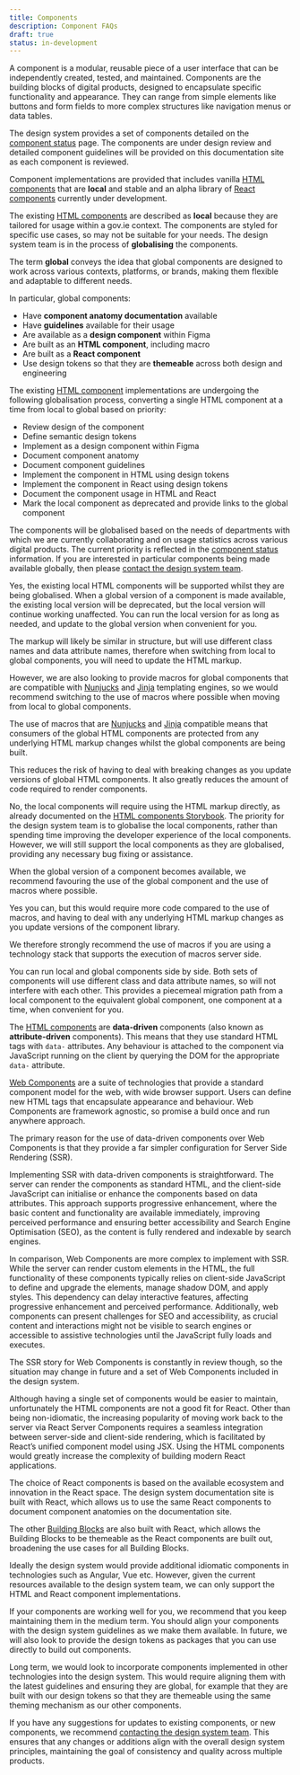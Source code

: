 ```yaml
---
title: Components
description: Component FAQs
draft: true
status: in-development
---
```


<Faqs current="components">

<Faq question="What is a component?">

A component is a modular, reusable piece of a user interface that can be independently created, tested, and maintained. Components are the building blocks of digital products, designed to encapsulate specific functionality and appearance. They can range from simple elements like buttons and form fields to more complex structures like navigation menus or data tables.

</Faq>

<Faq question="What components are provided by the design system?">

The design system provides a set of components detailed on the [component status](/components/status/) page. The components are under design review and detailed component guidelines will be provided on this documentation site as each component is reviewed.

Component implementations are provided that includes vanilla [HTML components](/components/html/) that are **local** and stable and an alpha library of [React components](/components/react/) currently under development.

</Faq>

<Faq question="What are local components?">

The existing [HTML components](/components/html/) are described as **local** because they are tailored for usage within a gov.ie context. The components are styled for specific use cases, so may not be suitable for your needs.
The design system team is in the process of **globalising** the components.

</Faq>

<Faq question="What are global components?">

The term **global** conveys the idea that global components are designed to work across various contexts, platforms, or brands, making them flexible and adaptable to different needs.

In particular, global components:

- Have **component anatomy documentation** available
- Have **guidelines** available for their usage
- Are available as a **design component** within Figma
- Are built as an **HTML component**, including macro
- Are built as a **React component**
- Use design tokens so that they are **themeable** across both design and engineering

</Faq>

<Faq question="How will the local components be globalised?">

The existing [HTML component](/components/html/) implementations are undergoing the following globalisation process, converting a single HTML component at a time from local to global based on priority:

- Review design of the component
- Define semantic design tokens
- Implement as a design component within Figma
- Document component anatomy
- Document component guidelines
- Implement the component in HTML using design tokens
- Implement the component in React using design tokens
- Document the component usage in HTML and React
- Mark the local component as deprecated and provide links to the global component

</Faq>

<Faq question="How do you determine the order in which local components are globalised?">

The components will be globalised based on the needs of departments with which we are currently collaborating and on usage statistics across various digital products.
The current priority is reflected in the [component status](/components/status/) information.
If you are interested in particular components being made available globally, then please [contact the design system team](/contact/).

</Faq>

<Faq question="Should I use the local HTML components if they are being globalised?">

Yes, the existing local HTML components will be supported whilst they are being globalised.
When a global version of a component is made available, the existing local version will be deprecated, but the local version will continue working unaffected.
You can run the local version for as long as needed, and update to the global version when convenient for you.

</Faq>

<Faq question="Will global components use the same HTML markup as local components?">

The markup will likely be similar in structure, but will use different class names and data attribute names, therefore when switching from local to global components, you will need to update the HTML markup.

However, we are also looking to provide macros for global components that are compatible with [Nunjucks](https://mozilla.github.io/nunjucks/) and [Jinja](https://jinja.palletsprojects.com/) templating engines, so we would recommend switching to the use of macros where possible when moving from local to global components.

</Faq>

<Faq question="Why will macros be provided alongside the HTML markup for global HTML components?">

The use of macros that are [Nunjucks](https://mozilla.github.io/nunjucks/) and [Jinja](https://jinja.palletsprojects.com/) compatible means that consumers of the global HTML components are protected from any underlying HTML markup changes whilst the global components are being built.

This reduces the risk of having to deal with breaking changes as you update versions of global HTML components. It also greatly reduces the amount of code required to render components.

</Faq>

<Faq question="Will macros be provided for the local components?">

No, the local components will require using the HTML markup directly, as already documented on the [HTML components Storybook](https://storybook.design-system.ogcio.gov.ie/).
The priority for the design system team is to globalise the local components, rather than spending time improving the developer experience of the local components.
However, we will still support the local components as they are globalised, providing any necessary bug fixing or assistance.

When the global version of a component becomes available, we recommend favouring the use of the global component and the use of macros where possible.

</Faq>

<Faq question="Can I still use the HTML markup directly rather than the macros for global components?">

Yes you can, but this would require more code compared to the use of macros, and having to deal with any underlying HTML markup changes as you update versions of the component library.

We therefore strongly recommend the use of macros if you are using a technology stack that supports the execution of macros server side.

</Faq>

<Faq question="Can I run global and local components side by side or do I need to upgrade all components at once?">

You can run local and global components side by side. Both sets of components will use different class and data attribute names, so will not interfere with each other.
This provides a piecemeal migration path from a local component to the equivalent global component, one component at a time, when convenient for you.

</Faq>

<Faq question="Why are the HTML components not Web Components?">

The [HTML components](/components/html/) are **data-driven** components (also known as **attribute-driven** components).
This means that they use standard HTML tags with `data-` attributes. Any behaviour is attached to the component via JavaScript running on the client by querying the DOM for the appropriate `data-` attribute.

[Web Components](https://developer.mozilla.org/en-US/docs/Web/API/Web_components) are a suite of technologies that provide a standard component model for the web, with wide browser support. Users can define new HTML tags that encapsulate appearance and behaviour.
Web Components are framework agnostic, so promise a build once and run anywhere approach.

The primary reason for the use of data-driven components over Web Components is that they provide a far simpler configuration for Server Side Rendering (SSR).

Implementing SSR with data-driven components is straightforward. The server can render the components as standard HTML, and the client-side JavaScript can initialise or enhance the components based on data attributes. This approach supports progressive enhancement, where the basic content and functionality are available immediately, improving perceived performance and ensuring better accessibility and Search Engine Optimisation (SEO), as the content is fully rendered and indexable by search engines.

In comparison, Web Components are more complex to implement with SSR. While the server can render custom elements in the HTML, the full functionality of these components typically relies on client-side JavaScript to define and upgrade the elements, manage shadow DOM, and apply styles. This dependency can delay interactive features, affecting progressive enhancement and perceived performance. Additionally, web components can present challenges for SEO and accessibility, as crucial content and interactions might not be visible to search engines or accessible to assistive technologies until the JavaScript fully loads and executes.

The SSR story for Web Components is constantly in review though, so the situation may change in future and a set of Web Components included in the design system.

</Faq>

<Faq question="Why don't React developers use the HTML components?">

Although having a single set of components would be easier to maintain, unfortunately the HTML components are not a good fit for React.
Other than being non-idiomatic, the increasing popularity of moving work back to the server via React Server Components requires a seamless integration between server-side and client-side rendering, which is facilitated by React’s unified component model using JSX.
Using the HTML components would greatly increase the complexity of building modern React applications.

</Faq>

<Faq question="Why are React components provided rather than Angular, Vue, Blazor etc?">

The choice of React components is based on the available ecosystem and innovation in the React space.
The design system documentation site is built with React, which allows us to use the same React components to document component anatomies on the documentation site.

The other [Building Blocks](https://blocks.gov.ie/en) are also built with React, which allows the Building Blocks to be themeable as the React components are built out, broadening the use cases for all Building Blocks.

</Faq>

<Faq question="I have already built components in Angular, Vue, Blazor etc. should they not be part of the design system?">

Ideally the design system would provide additional idiomatic components in technologies such as Angular, Vue etc.
However, given the current resources available to the design system team, we can only support the HTML and React component implementations.

If your components are working well for you, we recommend that you keep maintaining them in the medium term.
You should align your components with the design system guidelines as we make them available. In future, we will also look to provide the design tokens as packages that you can use directly to build out components.

Long term, we would look to incorporate components implemented in other technologies into the design system.
This would require aligning them with the latest guidelines and ensuring they are global, for example that they are built with our design tokens so that they are themeable using the same theming mechanism as our other components.

</Faq>

<Faq question="I want to change a component or create a new one, shall I just build one myself?">

If you have any suggestions for updates to existing components, or new components, we recommend [contacting the design system team](/contact/).
This ensures that any changes or additions align with the overall design system principles, maintaining the goal of consistency and quality across multiple products.

</Faq>

</Faqs>
